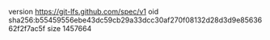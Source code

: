 version https://git-lfs.github.com/spec/v1
oid sha256:b55459556ebe43dc59cb29a33dcc30af270f08132d28d3d9e8563662f2f7ac5f
size 1457664
